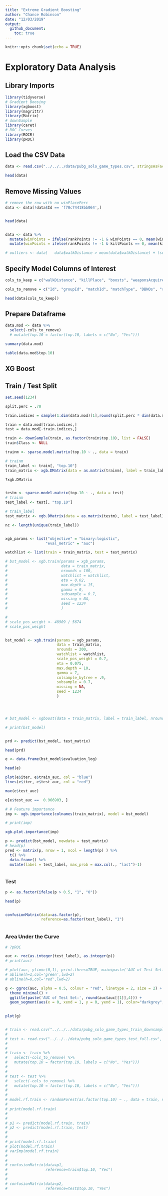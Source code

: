 ```yaml
---
title: "Extreme Gradient Boosting"
author: "Chance Robinson"
date: "12/03/2019"
output: 
  github_document:
    toc: true
---
```


```r
knitr::opts_chunk$set(echo = TRUE)
```

# Exploratory Data Analysis

## Library Imports


```r
library(tidyverse)
# Gradient Boosing
library(xgboost)  
library(magrittr)
library(Matrix)
# downSample
library(caret)
# ROC Curves
library(ROCR)
library(pROC)
```



## Load the CSV Data

```r
data <- read.csv("../../../data/pubg_solo_game_types.csv", stringsAsFactors=FALSE)

```


```r
head(data)
```

## Remove Missing Values

```r
# remove the row with no winPlacePerc   
data <- data[!data$Id == 'f70c74418bb064',]


head(data)


data <- data %>%
  mutate(winPoints = ifelse(rankPoints != -1 & winPoints == 0, mean(winPoints), winPoints )) %>%
  mutate(winPoints = ifelse(rankPoints != -1 & killPoints == 0, mean(killPoints), killPoints ))

# outliers <- data[   data$walkDistance > mean(data$walkDistance) + (sd(data$walkDistance) * 3), ]


```



## Specify Model Columns of Interest

```r
cols_to_keep = c("walkDistance", "killPlace", "boosts", "weaponsAcquired", "damageDealt", "heals", "kills", "top.10")

cols_to_remove = c("Id", "groupId", "matchId", "matchType", "DBNOs", "revives", "winPlacePerc")

head(data[cols_to_keep])


```


## Prepare Dataframe

```r
data.mod <- data %>%
  select(-cols_to_remove)
  # mutate(top.10 = factor(top.10, labels = c("No", "Yes"))) 

summary(data.mod)

table(data.mod$top.10)

```


## XG Boost


## Train / Test Split

```r

set.seed(1234)

split.perc = .70

train.indices = sample(1:dim(data.mod)[1],round(split.perc * dim(data.mod)[1]))

train = data.mod[train.indices,]
test = data.mod[-train.indices,]

train <- downSample(train, as.factor(train$top.10), list = FALSE)
train$Class <- NULL


```


```r


trainm <- sparse.model.matrix(top.10 ~ ., data = train)

# trainm
train_label <- train[, "top.10"]
train_matrix <- xgb.DMatrix(data = as.matrix(trainm), label = train_label)

?xgb.DMatrix


testm <- sparse.model.matrix(top.10 ~ ., data = test)
# trainm
test_label <- test[, "top.10"]

# train_label
test_matrix <- xgb.DMatrix(data = as.matrix(testm), label = test_label)

```



```r

nc <- length(unique(train_label))


xgb_params <- list("objective" = "binary:logistic",
                  "eval_metric" = "auc")

watchlist <- list(train = train_matrix, test = test_matrix)

```



```r

# bst_model <- xgb.train(params = xgb_params,
#                        data = train_matrix,
#                        nrounds = 100,
#                        watchlist = watchlist,
#                        eta = 0.02,
#                        max.depth = 15,
#                        gamma = 0,
#                        subsample = 0.7,
#                        missing = NA,
#                        seed = 1234
#                        )

# 
# scale_pos_weight <- 48909 / 5674
# scale_pos_weight


bst_model <- xgb.train(params = xgb_params,
                       data = train_matrix,
                       nrounds = 200,
                       watchlist = watchlist,
                       scale_pos_weight = 0.7,
                       eta = 0.075,
                       max.depth = 10,
                       gamma = 7,
                       colsample_bytree = .9,
                       subsample = 0.7,
                       missing = NA,
                       seed = 1234
                       )




# bst_model <- xgboost(data = train_matrix, label = train_label, nround = 50, objective = "binary:logistic", eval_metric = "auc")

# print(bst_model)


prd <- predict(bst_model, test_matrix)

head(prd)

e <- data.frame(bst_model$evaluation_log)

head(e)

plot(e$iter, e$train_auc, col = "blue")
lines(e$iter, e$test_auc, col = "red")

max(e$test_auc)

e[e$test_auc ==  0.966903, ]

# # Feature importance
imp <- xgb.importance(colnames(train_matrix), model = bst_model)

# print(imp)

xgb.plot.importance(imp)
```


```r



p <- predict(bst_model, newdata = test_matrix)
# head(p)
pred <- matrix(p, nrow = 1, ncol = length(p) ) %>%
  t() %>%
  data.frame() %>%
  mutate(label = test_label, max_prob = max.col(., "last")-1)



```


### Test
```r

p <- as.factor(ifelse(p > 0.5, "1", "0"))

head(p)


confusionMatrix(data=as.factor(p),  
                reference=as.factor(test_label), "1")



```


### Area Under the Curve

```r

# ?pROC

auc <- roc(as.integer(test_label), as.integer(p))
# print(auc)

# plot(auc, ylim=c(0,1), print.thres=TRUE, main=paste('AUC of Test Set:', round(auc$auc[[1]],2)))
# abline(h=1,col='green',lwd=2)
# abline(h=0,col='red',lwd=2)

g <- ggroc(auc, alpha = 0.5, colour = "red", linetype = 2, size = 2) +
  theme_minimal() + 
  ggtitle(paste('AUC of Test Set:', round(auc$auc[[1]],4))) + 
  geom_segment(aes(x = 0, xend = 1, y = 0, yend = 1), color="darkgrey", linetype="dashed")
  

plot(g)



```

```r

# train <- read.csv("../../../data/pubg_solo_game_types_train_downsampled.csv", stringsAsFactors=FALSE)
# 
# test <- read.csv("../../../data/pubg_solo_game_types_test_full.csv", stringsAsFactors=FALSE)
# 
# 
# train <- train %>%
#   select(-cols_to_remove) %>%
#   mutate(top.10 = factor(top.10, labels = c("No", "Yes")))
# 
# 
# test <- test %>%
#   select(-cols_to_remove) %>%
#   mutate(top.10 = factor(top.10, labels = c("No", "Yes")))
# 
# 
# model.rf.train <- randomForest(as.factor(top.10) ~ ., data = train, ntree = 275, mtry = 8, cutoff = c(0.36,1-0.36))
# 
# print(model.rf.train)
# 
# 
# p1 <- predict(model.rf.train, train)
# p2 <- predict(model.rf.train, test)
# 
# 
# print(model.rf.train)
# plot(model.rf.train)
# varImp(model.rf.train)
# 
# 
# confusionMatrix(data=p1,
#                 reference=train$top.10, "Yes")
# 
# 
# confusionMatrix(data=p2,
#                 reference=test$top.10, "Yes")

```


